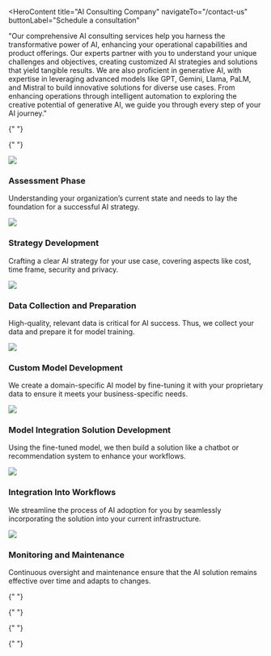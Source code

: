 <HeroContent
  title="AI Consulting Company"
  navigateTo="/contact-us"
  buttonLabel="Schedule a consultation"
>
  "Our comprehensive AI consulting services help you harness the transformative
  power of AI, enhancing your operational capabilities and product offerings.
  Our experts partner with you to understand your unique challenges and
  objectives, creating customized AI strategies and solutions that yield
  tangible results. We are also proficient in generative AI, with expertise in
  leveraging advanced models like GPT, Gemini, Llama, PaLM, and Mistral to build
  innovative solutions for diverse use cases. From enhancing operations through
  intelligent automation to exploring the creative potential of generative AI,
  we guide you through every step of your AI journey."
</HeroContent>

<ClientCompaniesComponent />
<CountUpAnimationContainer />

<MainContent
  mainPara="Leverage Our AI Consulting Services to Create Next-generation Enterprise Solutions"
  subPara="Enhance your business performance with our data-driven AI solutions crafted leveraging advanced AI technologies like deep learning, machine learning, computer vision and natural language processing."
/>
<section className="grid grid-cols-2 gap-10 w-full py-16">
  <section className="w-full col-span-1 cursor-pointer">
    <ServiceCard
      service={{
        id: "use-case-identification",
        image: "/servicesPage/use-case-identification.jpg",
        title: "Use Case Identification and Assessment",
        description:
          "Our AI consultants analyze your organization’s unique landscape, industry trends, and data assets to uncover opportunities where AI can deliver transformative value. Our comprehensive process includes conducting feasibility assessments, competitor analyses and infrastructure evaluations, ensuring that the resulting custom solutions meet your unique business needs.",
        urlPath: "/services/use-case-identification",
      }}
    />
  </section>
  <section className="w-full col-span-1 cursor-pointer">
    <ServiceCard
      service={{
        id: "data-preparation",
        image: "/servicesPage/data-preparation.jpg",
        title: "Data Preparation",
        description:
          "We undertake comprehensive data audits and verifications to guarantee the integrity and quality of your data. Our service encompasses the entire data lifecycle, including meticulous data collection, thorough cleaning, and rigorous validation. By providing you with a foundation of reliable and high-quality data, we empower your AI solutions to perform optimally.",
        urlPath: "/services/data-preparation",
      }}
    />
  </section>
</section>

{" "}

<section className="grid grid-cols-2 gap-10 w-full py-16">
  <section className="w-full col-span-1 cursor-pointer">
    <ServiceCard
      service={{
        id: "domain-specific-model-development",
        image: "/servicesPage/domain-specific-model-development.jpg",
        title: "Domain-specific Model Development",
        description:
          "We thoroughly assess your specific domain, gaining insights into the intricacies and nuances that define your industry landscape. Leveraging this deep understanding, we select and fine-tune a foundation model like GPT, Llama, PaLM, Claude, Gemini, Mixtral or Mistral and integrate it with your proprietary data. Through rigorous testing and validation, we ensure that the model aligns perfectly with your business requirements.",
        urlPath: "/services/domain-specific-model-development",
      }}
    />
  </section>
  <section className="w-full col-span-1 cursor-pointer">
    <ServiceCard
      service={{
        id: "ai-solutions-development",
        image: "/servicesPage/ai-solutions-development.jpg",
        title: "AI Solutions Development",
        description:
          "We offer a comprehensive end-to-end AI solution development service, covering everything from UX/UI design to model integration, ensuring a seamless and effective process tailored to your needs. Whether you want a chatbot/virtual assistant, recommendation system, or predictive analytics tool, our expertise in AI solutions development ensures we can bring your vision to life.",
        urlPath: "/services/ai-solutions-development",
      }}
    />
  </section>
</section>

{" "}

<section className="grid grid-cols-2 gap-10 w-full py-16">
  <section className="w-full col-span-1 cursor-pointer">
    <ServiceCard
      service={{
        id: "ai-integration",
        image: "/servicesPage/ai-integration.jpg",
        title: "AI Integration",
        description:
          "Our comprehensive service extends beyond AI solution development; we seamlessly integrate the solutions we build into your existing systems. Our expert team ensures a smooth transition, guaranteeing that AI seamlessly becomes an integral part of your operations, empowering your organization to effectively harness AI’s transformative capabilities.",
        urlPath: "/services/ai-integration",
      }}
    />
  </section>
  <section className="w-full col-span-1 cursor-pointer">
    <ServiceCard
      service={{
        id: "maintenance-and-support",
        image: "/servicesPage/maintenance-and-support.jpg",
        title: "Maintenance and Support",
        description:
          "We offer comprehensive maintenance and support services, including ongoing monitoring, proactive issue resolution and performance optimization, to ensure your AI solutions continue to excel. With 24/7 technical support, security enhancements, and scalability solutions, we prioritize your AI systems’ performance, security and adaptability.",
        urlPath: "/services/maintenance-and-support",
      }}
    />
  </section>
</section>

<MainContent mainPara=" Why Choose ADRIG for AI Consulting Services?" />

<section className="grid grid-cols-2 gap-10 w-full py-16">
  <section className="w-full col-span-1 cursor-pointer">
    <ServiceCard
      service={{
        id: "deep-experience-and-expertise",
        image: "/servicesPage/deep-experience-and-expertise.jpg",
        title: "Deep Experience and Expertise",
        description:
          "With a commitment to excellence, Adrig is your trusted partner for AI development and consulting. Our extensive expertise and experience sets us apart, enabling us to offer a full spectrum of AI development and consulting services that cater to various industries.",
        urlPath: "/services/deep-experience-and-expertise",
      }}
    />
  </section>
  <section className="w-full col-span-1 cursor-pointer">
    <ServiceCard
      service={{
        id: "extensive-technical-skills",
        image: "/servicesPage/extensive-technical-skills.jpg",
        title: "Extensive Technical Skills",
        description:
          "We have deep knowledge of ML, programming languages like Python, AI frameworks like TensorFlow, data engineering tools like Hadoop and other vital AI technologies. Our proficiency in foundation models, such as GPT, Llama, PaLM, Claude, Gemini, Mixtral or Mistral, enables us to create robust GenAI solutions.",
        urlPath: "/services/extensive-technical-skills",
      }}
    />
  </section>
</section>

<section className="grid grid-cols-2 gap-10 w-full py-16">
  <section className="w-full col-span-1 cursor-pointer">
    <ServiceCard
      service={{
        id: "end-to-end-development",
        image: "/servicesPage/end-to-end-development.jpg",
        title: "End-to-end Development",
        description:
          "We align our AI solutions with your business goals by following a structured plan encompassing everything from use case identification and risk management to prototype creation, solution development and maintenance, ensuring the solutions align with your strategic objectives.",
        urlPath: "/services/end-to-end-development",
      }}
    />
  </section>
  <section className="w-full col-span-1 cursor-pointer">
    <ServiceCard
      service={{
        id: "responsible-ai-development",
        image: "/servicesPage/responsible-ai-development.jpg",
        title: "Responsible AI Development",
        description:
          "We are committed to creating transparent and ethical AI solutions. We prioritize fairness, accountability, and privacy in AI systems, ensuring they comply with all regulatory compliance standards and benefit society at large.",
        urlPath: "/services/responsible-ai-development",
      }}
    />
  </section>
</section>

<MainContent mainPara="Our Approach to AI Consulting" />

<section className="flex justify-center w-full py-16">
  <div className="grid grid-cols-1 gap-10 w-1/3 mx-auto">
    <section className="w-full flex items-start cursor-pointer space-y-4">
      <img
        src="/servicesPage/GPT_Insight.png"
        className="w-16 h-16 md:w-24 md:h-24 mr-4"
      />
      <div className="flex-1">
        <h3 className="text-xl font-semibold">Assessment Phase</h3>
        <p className="text-base">
          Understanding your organization’s current state and needs to lay the
          foundation for a successful AI strategy.
        </p>
      </div>
    </section>
    <section className="w-full flex items-start cursor-pointer space-y-4">
      <img
        src="/servicesPage/strategy-development.jpg"
        className="w-16 h-16 md:w-24 md:h-24 mr-4"
      />
      <div className="flex-1">
        <h3 className="text-xl font-semibold">Strategy Development</h3>
        <p className="text-base">
          Crafting a clear AI strategy for your use case, covering aspects like
          cost, time frame, security and privacy.
        </p>
      </div>
    </section>
    <section className="w-full flex items-start cursor-pointer space-y-4">
      <img
        src="/servicesPage/data-collection-preparation.jpg"
        className="w-16 h-16 md:w-24 md:h-24 mr-4"
      />
      <div className="flex-1">
        <h3 className="text-xl font-semibold">
          Data Collection and Preparation
        </h3>
        <p className="text-base">
          High-quality, relevant data is critical for AI success. Thus, we
          collect your data and prepare it for model training.
        </p>
      </div>
    </section>
    <section className="w-full flex items-start cursor-pointer space-y-4">
      <img
        src="/servicesPage/custom-model-development.jpg"
        className="w-16 h-16 md:w-24 md:h-24 mr-4"
      />
      <div className="flex-1">
        <h3 className="text-xl font-semibold">Custom Model Development</h3>
        <p className="text-base">
          We create a domain-specific AI model by fine-tuning it with your
          proprietary data to ensure it meets your business-specific needs.
        </p>
      </div>
    </section>
    <section className="w-full flex items-start cursor-pointer space-y-4">
      <img
        src="/servicesPage/model-integration-solution-development.jpg"
        className="w-16 h-16 md:w-24 md:h-24 mr-4"
      />
      <div className="flex-1">
        <h3 className="text-xl font-semibold">
          Model Integration Solution Development
        </h3>
        <p className="text-base">
          Using the fine-tuned model, we then build a solution like a chatbot or
          recommendation system to enhance your workflows.
        </p>
      </div>
    </section>
    <section className="w-full flex items-start cursor-pointer space-y-4">
      <img
        src="/servicesPage/integration-into-workflows.jpg"
        className="w-16 h-16 md:w-24 md:h-24 mr-4"
      />
      <div className="flex-1">
        <h3 className="text-xl font-semibold">Integration Into Workflows</h3>
        <p className="text-base">
          We streamline the process of AI adoption for you by seamlessly
          incorporating the solution into your current infrastructure.
        </p>
      </div>
    </section>
    <section className="w-full flex items-start cursor-pointer space-y-4">
      <img
        src="/servicesPage/monitoring-maintenance.jpg"
        className="w-16 h-16 md:w-24 md:h-24 mr-4"
      />
      <div className="flex-1">
        <h3 className="text-xl font-semibold">Monitoring and Maintenance</h3>
        <p className="text-base">
          Continuous oversight and maintenance ensure that the AI solution
          remains effective over time and adapts to changes.
        </p>
      </div>
    </section>
  </div>
</section>

<MainContent mainPara="Our AI Consulting Services Cater to Diverse Industries" />

<section className="grid grid-cols-3 gap-10 w-full py-16">
  <section className="w-full col-span-1 cursor-pointer">
    <ServiceCard
      service={{
        id: "banking",
        image: "/servicesPage/banking.jpg",
        title: "Banking",
        description:
          "Hire our AI consulting services to intelligently leverage AI for combating fraudulent activities, planning budgets and streamlining workflows.",
        urlPath: "/industries/banking",
      }}
    />
  </section>

{" "}

<section className="w-full col-span-1 cursor-pointer">
  <ServiceCard
    service={{
      id: "manufacturing",
      image: "/servicesPage/manufacturing.jpg",
      title: "Manufacturing",
      description:
        "AI in manufacturing streamlines operations, predicts equipment malfunctions and boosts quality control for superior product standards.",
      urlPath: "/industries/manufacturing",
    }}
  />
</section>

  <section className="w-full col-span-1 cursor-pointer">
    <ServiceCard
      service={{
        id: "marketing-and-sales",
        image: "/servicesPage/marketing-and-sales.jpg",
        title: "Marketing and Sales",
        description:
          "We help you leverage AI in creating impactful campaigns, predict marketing outcomes to improve lead generation and create roadmaps for growth.",
        urlPath: "/industries/marketing-and-sales",
      }}
    />
  </section>
</section>

{" "}

<section className="grid grid-cols-3 gap-10 w-full py-16">
  <section className="w-full col-span-1 cursor-pointer">
    <ServiceCard
      service={{
        id: "automotive",
        image: "/servicesPage/automotive.jpg",
        title: "Automotive",
        description:
          "In the automotive sector, AI propels self-driving advancements, optimizes traffic flow, and predicts maintenance needs, driving efficiency and reducing costs.",
        urlPath: "/industries/automotive",
      }}
    />
  </section>
  <section className="w-full col-span-1 cursor-pointer">
    <ServiceCard
      service={{
        id: "insurance",
        image: "/servicesPage/insurance.jpg",
        title: "Insurance",
        description:
          "Use the power of AI to manage claims processing smartly, improve user interactions with AI chatbots and enable customer-focused services with machine learning and data science.",
        urlPath: "/industries/insurance",
      }}
    />
  </section>
  <section className="w-full col-span-1 cursor-pointer">
    <ServiceCard
      service={{
        id: "hospitality",
        image: "/servicesPage/hospitality.jpg",
        title: "Hospitality",
        description:
          "AI in travel and hospitality boosts customer support via chatbots, offers personalized experiences, optimizes pricing, ensures transaction security and enhances overall guest satisfaction.",
        urlPath: "/industries/hospitality",
      }}
    />
  </section>
</section>

{" "}

<section className="grid grid-cols-3 gap-10 w-full py-16">
  <section className="w-full col-span-1 cursor-pointer">
    <ServiceCard
      service={{
        id: "real-estate",
        image: "/servicesPage/real-estate.jpg",
        title: "Real Estate",
        description:
          "In real estate, AI boosts agent efficiency, automates document processing, predicts market trends, and offers 24/7 chatbot support, transforming property management.",
        urlPath: "/industries/real-estate",
      }}
    />
  </section>
  <section className="w-full col-span-1 cursor-pointer">
    <ServiceCard
      service={{
        id: "information-technology",
        image: "/servicesPage/information-technology.jpg",
        title: "Information Technology",
        description:
          "AI has brought reliability and innovative decision-making to the IT field by improving software development, automating testing, and offering unmatched data analytics insights.",
        urlPath: "/industries/information-technology",
      }}
    />
  </section>
  <section className="w-full col-span-1 cursor-pointer">
    <ServiceCard
      service={{
        id: "retail",
        image: "/servicesPage/retail.jpg",
        title: "Retail",
        description:
          "Consult us, and we will help you leverage AI for your retail business, helping predict customer behavior, streamline in-store processes and enable personalized recommendations.",
        urlPath: "/industries/retail",
      }}
    />
  </section>
</section>

{" "}

<section className="grid grid-cols-3 gap-10 w-full py-16">
  <section className="w-full col-span-1 cursor-pointer">
    <ServiceCard
      service={{
        id: "healthcare",
        image: "/servicesPage/healthcare.jpg",
        title: "Healthcare",
        description:
          "Implementing AI in healthcare ensures accurate diagnoses and personalized treatment, apart from facilitating predictive analysis and recommendations based on patient data.",
        urlPath: "/industries/healthcare",
      }}
    />
  </section>
  <section className="w-full col-span-1 cursor-pointer">
    <ServiceCard
      service={{
        id: "supply-chain-logistics",
        image: "/servicesPage/supply-chain-logistics.jpg",
        title: "Supply Chain and Logistics",
        description:
          "Our consulting service helps you optimally use AI in supply chain and logistics processes, facilitating accurate demand forecasting, automating monotonous tasks and enhancing the customer experience.",
        urlPath: "/industries/supply-chain-logistics",
      }}
    />
  </section>
  <section className="w-full col-span-1 cursor-pointer">
    <ServiceCard
      service={{
        id: "private-equity-principal-investment",
        image: "/servicesPage/private-equity-principal-investment.jpg",
        title: "Private Equity & Principal Investment",
        description:
          "AI reshapes private equity and principal investment by efficiently analyzing vast data for deal sourcing and due diligence, besides enabling data-driven insights and strategic investment planning.",
        urlPath: "/industries/private-equity-principal-investment",
      }}
    />
  </section>
</section>

<InsightsComponent />

